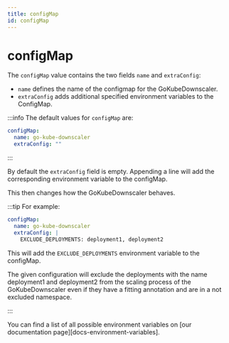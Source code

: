 ```yaml
---
title: configMap
id: configMap
---
```


# configMap

The `configMap` value contains the two fields `name` and `extraConfig`:

- `name` defines the name of the configmap for the GoKubeDownscaler.
- `extraConfig` adds additional specified environment variables to the ConfigMap.

:::info
The default values for `configMap` are:

```yaml
configMap:
  name: go-kube-downscaler
  extraConfig: ""
```

:::

By default the `extraConfig` field is empty. Appending a line will add the corresponding environment variable to the configMap.

This then changes how the GoKubeDownscaler behaves.

:::tip For example:

```yaml
configMap:
  name: go-kube-downscaler
  extraConfig: |
    EXCLUDE_DEPLOYMENTS: deployment1, deployment2
```

This will add the `EXCLUDE_DEPLOYMENTS` environment variable to the configMap.

The given configuration will exclude the deployments with the name deployment1 and deployment2 from the scaling process of the GoKubeDownscaler even if they have a fitting annotation and are in a not excluded namespace.

:::

You can find a list of all possible environment variables on [our documentation page][docs-environment-variables].
